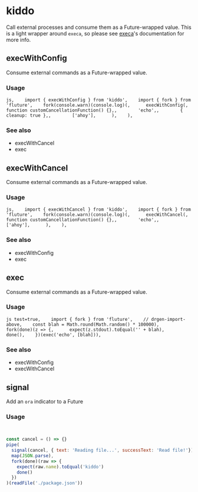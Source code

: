 # kiddo

Call external processes and consume them as a Future-wrapped value. This is a light wrapper around `execa`, so please see [execa](https://github.com/sindresorhus/execa)'s documentation for more info.



## execWithConfig

Consume external commands as a Future-wrapped value.

### Usage
```js,    import { execWithConfig } from 'kiddo',    import { fork } from 'fluture',    fork(console.warn)(console.log)(,      execWithConfig(,        function customCancellationFunction() {},,        'echo',,        { cleanup: true },,        ['ahoy'],      ),    ),```

### See also
 - execWithCancel
 - exec
## execWithCancel

Consume external commands as a Future-wrapped value.

### Usage
```js,    import { execWithCancel } from 'kiddo',    import { fork } from 'fluture',    fork(console.warn)(console.log)(,      execWithCancel(,        function customCancellationFunction() {},,        'echo',,        ['ahoy'],      ),    ),```

### See also
 - execWithConfig
 - exec
## exec

Consume external commands as a Future-wrapped value.

### Usage
```js test=true,    import { fork } from 'fluture',    // drgen-import-above,    const blah = Math.round(Math.random() * 100000),    fork(done)(z => {,      expect(z.stdout).toEqual('' + blah),      done(),    })(exec('echo', [blah])),```

### See also
 - execWithConfig
 - execWithCancel

## signal

Add an `ora` indicator to a Future

### Usage
```js test=true


const cancel = () => {}
pipe(
  signal(cancel, { text: 'Reading file...', successText: 'Read file!'}),
  map(JSON.parse),
  fork(done)(raw => {
    expect(raw.name).toEqual('kiddo')
    done()
  })
)(readFile('./package.json'))
```